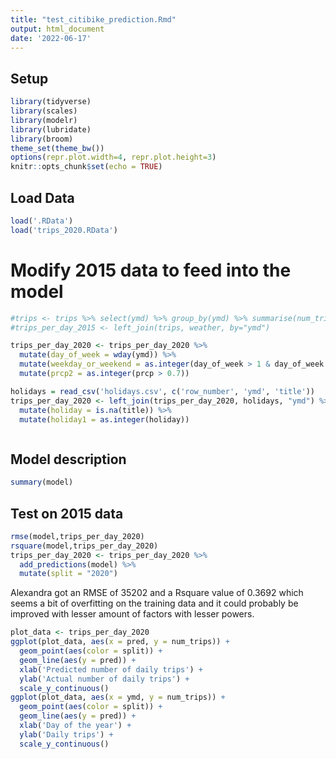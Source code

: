 ---
title: "test_citibike_prediction.Rmd"
output: html_document
date: '2022-06-17'
---
## Setup
```{r setup, warning=FALSE, message=FALSE}
library(tidyverse)
library(scales)
library(modelr)
library(lubridate)
library(broom)
theme_set(theme_bw())
options(repr.plot.width=4, repr.plot.height=3)
knitr::opts_chunk$set(echo = TRUE)
```

## Load Data
```{r message=FALSE, warning=FALSE}
load('.RData')
load('trips_2020.RData')
```

# Modify 2015 data to feed into the model

```{r}
#trips <- trips %>% select(ymd) %>% group_by(ymd) %>% summarise(num_trips = n())
#trips_per_day_2015 <- left_join(trips, weather, by="ymd")

trips_per_day_2020 <- trips_per_day_2020 %>% 
  mutate(day_of_week = wday(ymd)) %>%
  mutate(weekday_or_weekend = as.integer(day_of_week > 1 & day_of_week < 7)) %>% # 1 and 7 are weekends. 
  mutate(prcp2 = as.integer(prcp > 0.7))

holidays = read_csv('holidays.csv', c('row_number', 'ymd', 'title'))
trips_per_day_2020 <- left_join(trips_per_day_2020, holidays, "ymd") %>%
  mutate(holiday = is.na(title)) %>%
  mutate(holiday1 = as.integer(holiday))



```

## Model description
```{r}
summary(model)
```

## Test on 2015 data
```{r message=FALSE, warning=FALSE}
rmse(model,trips_per_day_2020)
rsquare(model,trips_per_day_2020)
trips_per_day_2020 <- trips_per_day_2020 %>%
  add_predictions(model) %>%
  mutate(split = "2020")
```

Alexandra got an RMSE of 35202 and a Rsquare value of 0.3692 which seems a bit of overfitting on the training data and it could probably be improved with lesser amount of factors with lesser powers.

```{r}
plot_data <- trips_per_day_2020
ggplot(plot_data, aes(x = pred, y = num_trips)) +
  geom_point(aes(color = split)) +
  geom_line(aes(y = pred)) +
  xlab('Predicted number of daily trips') +
  ylab('Actual number of daily trips') +
  scale_y_continuous()
ggplot(plot_data, aes(x = ymd, y = num_trips)) +
  geom_point(aes(color = split)) +
  geom_line(aes(y = pred)) +
  xlab('Day of the year') +
  ylab('Daily trips') +
  scale_y_continuous()
```

